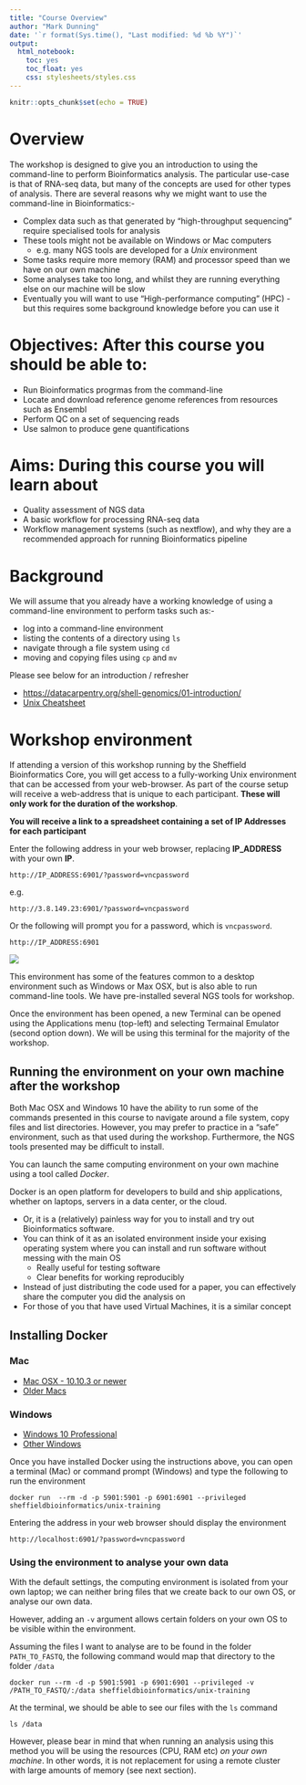 ```yaml
---
title: "Course Overview"
author: "Mark Dunning"
date: '`r format(Sys.time(), "Last modified: %d %b %Y")`'
output:
  html_notebook:
    toc: yes
    toc_float: yes
    css: stylesheets/styles.css
---
```


```r
knitr::opts_chunk$set(echo = TRUE)
```



# Overview

The workshop is designed to give you an introduction to using the command-line to perform Bioinformatics analysis. The particular use-case is that of RNA-seq data, but many of the concepts are used for other types of analysis. There are several reasons why we might want to use the command-line in Bioinformatics:-


- Complex data such as that generated by “high-throughput sequencing” require specialised tools for analysis
- These tools might not be available on Windows or Mac computers
  + e.g. many NGS tools are developed for a *Unix* environment
- Some tasks require more memory (RAM) and processor speed than we have on our own machine
- Some analyses take too long, and whilst they are running everything else on our machine will be slow 
- Eventually you will want to use “High-performance computing” (HPC) - but this requires some background knowledge before you can use it

# Objectives: After this course you should be able to:

- Run Bioinformatics progrmas from the command-line
- Locate and download reference genome references from resources such as Ensembl
- Perform QC on a set of sequencing reads
- Use salmon to produce gene quantifications

# Aims: During this course you will learn about

- Quality assessment of NGS data
- A basic workflow for processing RNA-seq data
- Workflow management systems (such as nextflow), and why they are a recommended approach for running Bioinformatics pipeline

# Background

We will assume that you already have a working knowledge of using a command-line environment to perform tasks such as:-

- log into a command-line environment
- listing the contents of a directory using `ls`
- navigate through a file system using `cd`
- moving and copying files using `cp` and `mv`

Please see below for an introduction / refresher

- [https://datacarpentry.org/shell-genomics/01-introduction/](Command Line for Genomics)
- [Unix Cheatsheet](https://upload.wikimedia.org/wikipedia/commons/7/79/Unix_command_cheatsheet.pdf)


# Workshop environment

If attending a version of this workshop running by the Sheffield Bioinformatics Core, you will get access to a fully-working Unix environment that can be accessed from your web-browser. As part of the course setup will receive a web-address that is unique to each participant. **These will only work for the duration of the workshop**. 

**You will receive a link to a spreadsheet containing a set of IP Addresses for each participant**

Enter the following address in your web browser, replacing **IP_ADDRESS** with your own **IP**.

```
http://IP_ADDRESS:6901/?password=vncpassword
```

e.g. 

```
http://3.8.149.23:6901/?password=vncpassword
```


Or the following will prompt you for a password, which is `vncpassword`.

```
http://IP_ADDRESS:6901
```

![](images/vnc_desktop.PNG)

This environment has some of the features common to a desktop environment such as Windows or Max OSX, but is also able to run command-line tools. We have pre-installed several NGS tools for workshop.

Once the environment has been opened, a new Terminal can be opened using the Applications menu (top-left) and selecting Termainal Emulator (second option down). We will be using this terminal for the majority of the workshop.




## Running the environment on your own machine after the workshop

Both Mac OSX and Windows 10 have the ability to run some of the commands presented in this course to navigate around a file system, copy files and list directories. However, you may prefer to practice in a "safe" environment, such as that used during the workshop. Furthermore, the NGS tools presented may be difficult to install. 

You can launch the same computing environment on your own machine using a tool called *Docker*.

Docker is an open platform for developers to build and ship applications, whether on laptops, servers in a data center, or the cloud.

- Or, it is a (relatively) painless way for you to install and try out Bioinformatics software.
- You can think of it as an isolated environment inside your exising operating system where you can install and run software without messing with the main OS
    + Really useful for testing software
    + Clear benefits for working reproducibly
- Instead of just distributing the code used for a paper, you can effectively share the computer you did the analysis on
- For those of you that have used Virtual Machines, it is a similar concept


## Installing Docker


### Mac

- [Mac OSX - 10.10.3 or newer](https://www.docker.com/docker-mac)
- [Older Macs](https://download.docker.com/mac/stable/DockerToolbox.pkg)

### Windows

- [Windows 10 Professional](https://www.docker.com/docker-windows)
- [Other Windows](https://download.docker.com/win/stable/DockerToolbox.exe)

Once you have installed Docker using the instructions above, you can open a terminal (Mac) or command prompt (Windows) and type the following to run the environment

```
docker run  --rm -d -p 5901:5901 -p 6901:6901 --privileged sheffieldbioinformatics/unix-training
```

Entering the address in your web browser should display the environment

```
http://localhost:6901/?password=vncpassword
```




### Using the environment to analyse your own data

With the default settings, the computing environment is isolated from your own laptop; we can neither bring files that we create back to our own OS, or analyse our own data.

However, adding an `-v` argument allows certain folders on your own OS to be visible within the environment. 

Assuming the files I want to analyse are to be found in the folder `PATH_TO_FASTQ`, the following command would map that directory to the folder `/data`

```
docker run --rm -d -p 5901:5901 -p 6901:6901 --privileged -v /PATH_TO_FASTQ/:/data sheffieldbioinformatics/unix-training

```


At the terminal, we should be able to see our files with the `ls` command

```
ls /data
```

However, please bear in mind that when running an analysis using this method you will be using the resources (CPU, RAM etc) *on your own machine*. In other words, it is not replacement for using a remote cluster with large amounts of memory (see next section).

